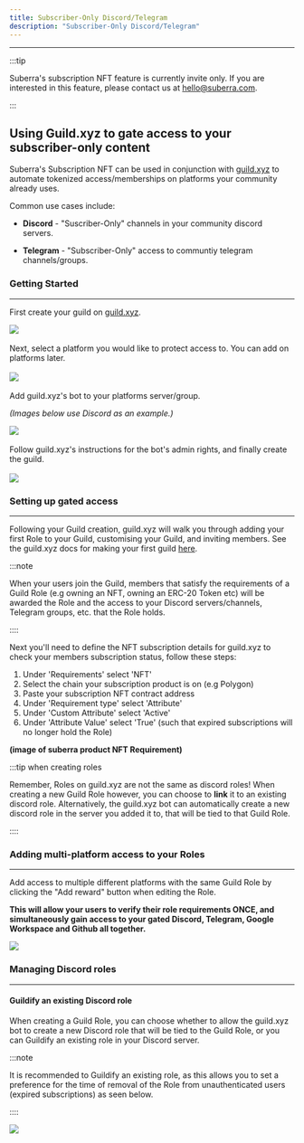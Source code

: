 ```yaml
---
title: Subscriber-Only Discord/Telegram
description: "Subscriber-Only Discord/Telegram"
---
```



---

:::tip

Suberra's subscription NFT feature is currently invite only. If you are interested in this feature, please contact us at hello@suberra.com.

:::

## Using Guild.xyz to gate access to your subscriber-only content

Suberra's Subscription NFT can be used in conjunction with [guild.xyz](https://guild.xyz/) to automate tokenized access/memberships on platforms your community already uses.

Common use cases include:

- **Discord** - "Suscriber-Only" channels in your community discord servers.

- **Telegram** - "Subscriber-Only" access to communtiy telegram channels/groups.

### Getting Started

---

First create your guild on [guild.xyz](https://guild.xyz/).

<div style={{ flexBasis: "300px", flexGrow: "1", textAlign: "center" }}>
  <img src={Image1} style={{ alignSelf: "center", maxWidth: "70%" }} />
</div>

<br />
Next, select a platform you would like to protect access to. You can add on platforms
later.
<br />
<br />

<div style={{ flexBasis: "300px", flexGrow: "1", textAlign: "center" }}>
  <img src={Image2} style={{ alignSelf: "center", maxWidth: "70%" }} />
</div>

<br />
Add guild.xyz's bot to your platforms server/group.

_(Images below use Discord as an example.)_

<div style={{ flexBasis: "300px", flexGrow: "1", textAlign: "center" }}>
  <img src={Image3} style={{ alignSelf: "center", maxWidth: "70%" }} />
</div>

<br />
Follow guild.xyz's instructions for the bot's admin rights, and finally create the
guild.
<br />
<br />

<div style={{ flexBasis: "300px", flexGrow: "1", textAlign: "center" }}>
  <img src={Image4} style={{ alignSelf: "center", maxWidth: "70%" }} />
</div>

### Setting up gated access

---

Following your Guild creation, guild.xyz will walk you through adding your first Role to your Guild, customising your Guild, and inviting members. See the guild.xyz docs for making your first guild [here](https://docs.guild.xyz/guild/guides/readme#making-your-first-guild).

:::note

When your users join the Guild, members that satisfy the requirements of a Guild Role (e.g owning an NFT, owning an ERC-20
Token etc) will be awarded the Role and the access to your Discord servers/channels,
Telegram groups, etc. that the Role holds.

::::

Next you'll need to define the NFT subscription details for guild.xyz to check your members subscription status, follow these steps:

1. Under 'Requirements' select 'NFT'
2. Select the chain your subscription product is on (e.g Polygon)
3. Paste your subscription NFT contract address
4. Under 'Requirement type' select 'Attribute'
5. Under 'Custom Attribute' select 'Active'
6. Under 'Attribute Value' select 'True' (such that expired subscriptions will no longer hold the Role)

**(image of suberra product NFT Requirement)**

:::tip when creating roles

Remember, Roles on guild.xyz are not the same as discord roles! When creating a new Guild Role however, you can choose to **link** it to an existing discord role. Alternatively, the guild.xyz bot can automatically create a new discord role in the server you added it to, that will be tied to that Guild Role.

::::

### Adding multi-platform access to your Roles

---

Add access to multiple different platforms with the same Guild Role by clicking the "Add reward" button when editing the Role.

**This will allow your users to verify their role requirements ONCE, and simultaneously gain access to your gated Discord, Telegram, Google Workspace and Github all together.**

<div style={{ flexBasis: "300px", flexGrow: "1", textAlign: "center" }}>
  <img src={Image6} style={{ alignSelf: "center", maxWidth: "70%" }} />
</div>

### Managing Discord roles

---

#### Guildify an existing Discord role

When creating a Guild Role, you can choose whether to allow the guild.xyz bot to create a new Discord role that will be tied to the Guild Role, or you can Guildify an existing role in your Discord server.

:::note

It is recommended to Guildify an existing role, as this allows you to set a preference for the time of removal of the Role from unauthenticated users (expired subscriptions) as seen below.

::::

<div style={{ flexBasis: "300px", flexGrow: "1", textAlign: "center" }}>
  <img src={Image5} style={{ alignSelf: "center", maxWidth: "50%" }} />
</div>
